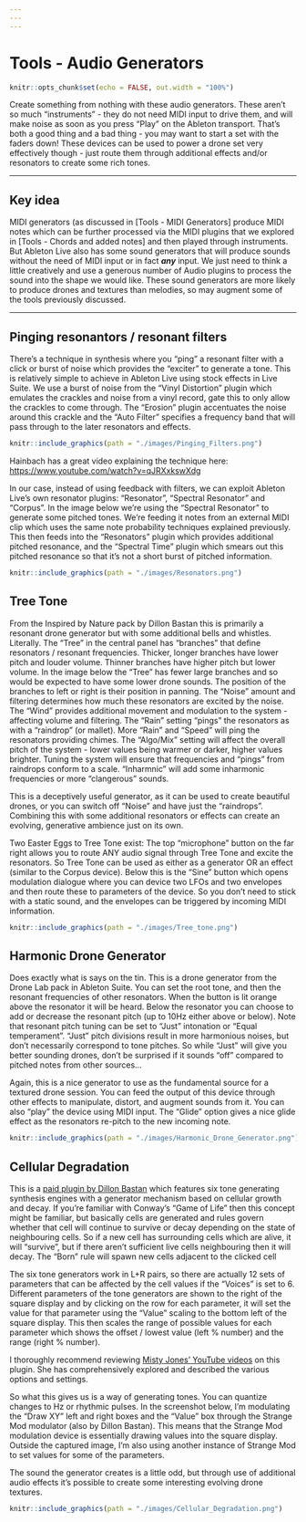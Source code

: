 ```yaml
---
---
---
```


# Tools - Audio Generators

```r
knitr::opts_chunk$set(echo = FALSE, out.width = "100%")
```

Create something from nothing with these audio generators. These aren't so much "instruments" - they do not need MIDI input to drive them, and will make noise as soon as you press "Play" on the Ableton transport. That's both a good thing and a bad thing - you may want to start a set with the faders down! These devices can be used to power a drone set very effectively though - just route them through additional effects and/or resonators to create some rich tones.

------------------------------------------------------------------------

## Key idea {.unnumbered}

MIDI generators (as discussed in [Tools - MIDI Generators] produce MIDI notes which can be further processed via the MIDI plugins that we explored in [Tools - Chords and added notes] and then played through instruments. But Ableton Live also has some sound generators that will produce sounds without the need of MIDI input or in fact ***any*** input. We just need to think a little creatively and use a generous number of Audio plugins to process the sound into the shape we would like. These sound generators are more likely to produce drones and textures than melodies, so may augment some of the tools previously discussed.

------------------------------------------------------------------------

## Pinging resonantors / resonant filters

There's a technique in synthesis where you "ping" a resonant filter with a click or burst of noise which provides the "exciter" to generate a tone. This is relatively simple to achieve in Ableton Live using stock effects in Live Suite. We use a burst of noise from the "Vinyl Distortion" plugin which emulates the crackles and noise from a vinyl record, gate this to only allow the crackles to come through. The "Erosion" plugin accentuates the noise around this crackle and the "Auto Filter" specifies a frequency band that will pass through to the later resonators and effects.

```r
knitr::include_graphics(path = "./images/Pinging_Filters.png")
```

Hainbach has a great video explaining the technique here: <https://www.youtube.com/watch?v=qJRXxkswXdg>

In our case, instead of using feedback with filters, we can exploit Ableton Live's own resonator plugins: "Resonator", "Spectral Resonator" and "Corpus". In the image below we're using the "Spectral Resonator" to generate some pitched tones. We're feeding it notes from an external MIDI clip which uses the same note probability techniques explained previously. This then feeds into the "Resonators" plugin which provides additional pitched resonance, and the "Spectral Time" plugin which smears out this pitched resonance so that it's not a short burst of pitched information.

```r
knitr::include_graphics(path = "./images/Resonators.png")
```

## Tree Tone

From the Inspired by Nature pack by Dillon Bastan this is primarily a resonant drone generator but with some additional bells and whistles. Literally. The "Tree" in the central panel has "branches" that define resonators / resonant frequencies. Thicker, longer branches have lower pitch and louder volume. Thinner branches have higher pitch but lower volume. In the image below the "Tree" has fewer large branches and so would be expected to have some lower drone sounds. The position of the branches to left or right is their position in panning. The "Noise" amount and filtering determines how much these resonators are excited by the noise. The "Wind" provides additional movement and modulation to the system - affecting volume and filtering. The "Rain" setting "pings" the resonators as with a "raindrop" (or mallet). More "Rain" and "Speed" will ping the resonators providing chimes. The "Algo/Mix" setting will affect the overall pitch of the system - lower values being warmer or darker, higher values brighter. Tuning the system will ensure that frequencies and "pings" from raindrops conform to a scale. "Inharmnic" will add some inharmonic frequencies or more "clangerous" sounds.

This is a deceptively useful generator, as it can be used to create beautiful drones, or you can switch off "Noise" and have just the "raindrops". Combining this with some additional resonators or effects can create an evolving, generative ambience just on its own.

Two Easter Eggs to Tree Tone exist: The top "microphone" button on the far right allows you to route ANY audio signal through Tree Tone and excite the resonators. So Tree Tone can be used as either as a generator OR an effect (similar to the Corpus device). Below this is the "Sine" button which opens modulation dialogue where you can device two LFOs and two envelopes and then route these to parameters of the device. So you don't need to stick with a static sound, and the envelopes can be triggered by incoming MIDI information.

```r
knitr::include_graphics(path = "./images/Tree_tone.png")
```

## Harmonic Drone Generator

Does exactly what is says on the tin. This is a drone generator from the Drone Lab pack in Ableton Suite. You can set the root tone, and then the resonant frequencies of other resonators. When the button is lit orange above the resonator it will be heard. Below the resonator you can choose to add or decrease the resonant pitch (up to 10Hz either above or below). Note that resonant pitch tuning can be set to "Just" intonation or "Equal temperament". "Just" pitch divisions result in more harmonious noises, but don't necessarily correspond to tone pitches. So while "Just" will give you better sounding drones, don't be surprised if it sounds "off" compared to pitched notes from other sources...

Again, this is a nice generator to use as the fundamental source for a textured drone session. You can feed the output of this device through other effects to manipulate, distort, and augment sounds from it. You can also "play" the device using MIDI input. The "Glide" option gives a nice glide effect as the resonators re-pitch to the new incoming note.

```r
knitr::include_graphics(path = "./images/Harmonic_Drone_Generator.png")
```

## Cellular Degradation

This is a [paid plugin by Dillon Bastan](https://dillonbastan.gumroad.com/l/yyehc?layout=profile) which features six tone generating synthesis engines with a generator mechanism based on cellular growth and decay. If you're familiar with Conway's "Game of Life" then this concept might be familiar, but basically cells are generated and rules govern whether that cell will continue to survive or decay depending on the state of neighbouring cells. So if a new cell has surrounding cells which are alive, it will "survive", but if there aren't sufficient live cells neighbouring then it will decay. The "Born" rule will spawn new cells adjacent to the clicked cell

The six tone generators work in L+R pairs, so there are actually 12 sets of parameters that can be affected by the cell values if the "Voices" is set to 6. Different parameters of the tone generators are shown to the right of the square display and by clicking on the row for each parameter, it will set the value for that parameter using the "Value" scaling to the bottom left of the square display. This then scales the range of possible values for each parameter which shows the offset / lowest value (left % number) and the range (right % number).

I thoroughly recommend reviewing [Misty Jones' YouTube videos](https://www.youtube.com/watch?v=dM2ksxavJzI) on this plugin. She has comprehensively explored and described the various options and settings.

So what this gives us is a way of generating tones. You can quantize changes to Hz or rhythmic pulses. In the screenshot below, I'm modulating the "Draw XY" left and right boxes and the "Value" box through the Strange Mod modulator (also by Dillon Bastan). This means that the Strange Mod modulation device is essentially drawing values into the square display. Outside the captured image, I'm also using another instance of Strange Mod to set values for some of the parameters.

The sound the generator creates is a little odd, but through use of additional audio effects it's possible to create some interesting evolving drone textures.

```r
knitr::include_graphics(path = "./images/Cellular_Degradation.png")
```
